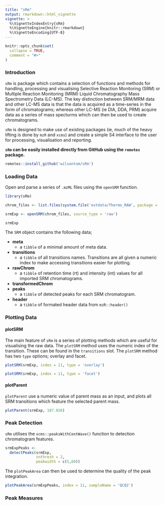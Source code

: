 ```yaml
---
title: "sRm"
output: rmarkdown::html_vignette
vignette: >
  %\VignetteIndexEntry{sRm}
  %\VignetteEngine{knitr::rmarkdown}
  %\VignetteEncoding{UTF-8}
---
```


```r
knitr::opts_chunk$set(
  collapse = TRUE,
  comment = "#>"
)
```

### Introduction

`sRm` is package which contains a selection of functions and methods for handling, processing and visualising Selective Reaction Monitoring (SRM) or Multiple Reaction Monitoring (MRM) Liquid Chromatography Mass Spectrometry Data (LC-MS). The key distinction between SRM/MRM data and other LC-MS data is that the data is acquired as a time-series in the form of chromatograms; whereas other LC-MS (ie DIA, DDA, PRM) acquire data as a series of mass specturms which can then be used to create chromatograms. 

`sRm` is designed to make use of existing packages (ie, much of the heavy lifting is done by `mzR` and `xcms`) and create a simple S4 interface to the user for processing, visualisation and reporting. 


**`sRm` can be easily installed directly from GitHub using the `remotes` package.**

```r
remotes::install_github('wilsontom/sRm')
```

### Loading Data

Open and parse a series of `.mzML` files using the `openSRM` function. 

```r
library(sRm)

chrom_files <- list.files(system.file('extdata/Thermo_RAW', package = 'sRm'), full.names = TRUE)

srmExp <- openSRM(chrom_files, source_type = 'raw')

srmExp

```

The `SRM` object contains the following data;

 * **meta**
    * a `tibble` of a minimal amount of meta data.
 * **transitions**
    * a `tibble` of all transitions names. Transitions are all given a numeric index to make accessing transitions easier for plotting.
 * **rawChrom**
    * a `tibble` of retention time (rt) and intensity (int) values for all imported SRM chromatograms.
 * **transformedChrom**
 * **peaks**
    * a `tibble` of detected peaks for each SRM chromatogram.
 * **header**
    * a `tibble` of formated header data from `mzR::header()`


### Plotting Data

#### plotSRM

The main feature of `sRm` is a series of plotting methods which are useful for visualising the raw data. The `plotSRM` method uses the numeric index of the transition. These can be found in the `transitions` slot. The `plotSRM` method has two `type` options; overlay and facet. 

```r
plotSRM(srmExp, index = 11, type = 'overlay')
```

```r
plotSRM(srmExp, index = 11, type = 'facet')

```


#### plotParent 

`plotParent` use a numeric value of parent mass as an input, and plots all SRM transitions which feature the selected parent mass. 

```r
plotParent(srmExp, 187.026)
```


### Peak Detection

`sRm` utilises the `xcms::peaksWithCentWave()` function to detection chromatogram features. 

```r
srmExpPeaks <-
  detectPeaks(srmExp,
              snthresh = 2,
              peakwidth = c(5,60))
```


The `plotPeakArea` can then be used to determine the quality of the peak integration. 

```r
plotPeakArea(srmExpPeaks, index = 11, sampleName = 'QC02')
```


### Peak Measures






